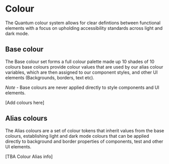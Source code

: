 # Colour

<div className="main-content-header">
The Quantum colour system allows for clear defintions between functional elements with a focus on upholding  accessibility standards across light and dark mode. 

</div>


## Base colour

The Base colour set forms a full colour palette made up 10 shades of 10 colours base colours provide colour values that are used by our alias colour variables, which are then assigned to our component styles, and other UI elements (Backgrounds, borders, text etc).

*Note* - Base colours are never applied directly to style components and UI elements.

[Add colours here]

## Alias colours 

The Alias colours are a set of colour tokens that inherit values from the base colours, establishing light and dark mode colours that can be applied directly to background and border properties of components, test and other UI elements.

[TBA Colour Alias info]
